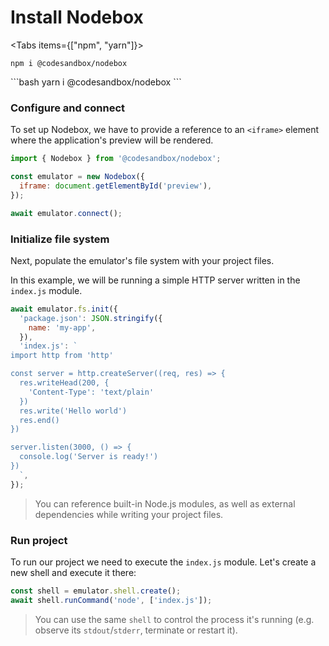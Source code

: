 
# Install Nodebox

<Tabs items={["npm", "yarn"]}>
  <Tab>  
```shell
npm i @codesandbox/nodebox
```
  </Tab>

  <Tab>
```bash
yarn i @codesandbox/nodebox
```
  </Tab>
</Tabs>

### Configure and connect

To set up Nodebox, we have to provide a reference to an `<iframe>` element where the application's preview will be rendered.


```js
import { Nodebox } from '@codesandbox/nodebox';

const emulator = new Nodebox({
  iframe: document.getElementById('preview'),
});

await emulator.connect();
```

### Initialize file system

Next, populate the emulator's file system with your project files.

In this example, we will be running a simple HTTP server written in the `index.js` module.

```js
await emulator.fs.init({
  'package.json': JSON.stringify({
    name: 'my-app',
  }),
  'index.js': `
import http from 'http'

const server = http.createServer((req, res) => {
  res.writeHead(200, {
    'Content-Type': 'text/plain'
  })
  res.write('Hello world')
  res.end()
})

server.listen(3000, () => {
  console.log('Server is ready!')
})
  `,
});
```

> You can reference built-in Node.js modules, as well as external dependencies while writing your project files.

### Run project

To run our project we need to execute the `index.js` module. Let's create a new shell and execute it there:

```js
const shell = emulator.shell.create();
await shell.runCommand('node', ['index.js']);
```

> You can use the same `shell` to control the process it's running (e.g. observe its `stdout`/`stderr`, terminate or restart it).